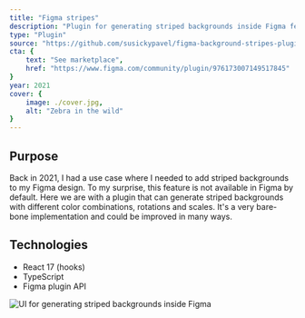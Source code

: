 ```yaml
---
title: "Figma stripes"
description: "Plugin for generating striped backgrounds inside Figma features different color combinations, rotations and scales."
type: "Plugin"
source: "https://github.com/susickypavel/figma-background-stripes-plugin"
cta: {
	text: "See marketplace",
	href: "https://www.figma.com/community/plugin/976173007149517845"
}
year: 2021
cover: {
	image: ./cover.jpg,
	alt: "Zebra in the wild" 
}
---
```


## Purpose

Back in 2021, I had a use case where I needed to add striped backgrounds to my Figma design. To my surprise, this feature is not available in Figma by default. Here we are with a plugin that can generate striped backgrounds with different color combinations, rotations and scales. It's a very bare-bone implementation and could be improved in many ways.

## Technologies

- React 17 (hooks)
- TypeScript
- Figma plugin API

![UI for generating striped backgrounds inside Figma](./figures/plugin.jpg "Figma stripes plugin UI")
